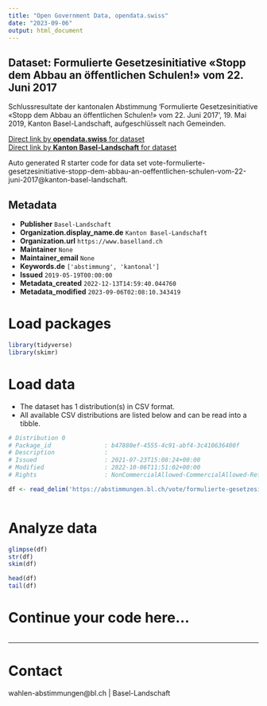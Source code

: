 ```yaml
---
title: "Open Government Data, opendata.swiss"
date: "2023-09-06"
output: html_document
---
```


## Dataset: Formulierte Gesetzesinitiative «Stopp dem Abbau an öffentlichen Schulen!» vom 22. Juni 2017

Schlussresultate der kantonalen Abstimmung 'Formulierte Gesetzesinitiative «Stopp dem Abbau an öffentlichen Schulen!» vom 22. Juni 2017', 19. Mai 2019, Kanton Basel-Landschaft, aufgeschlüsselt nach Gemeinden.

[Direct link by **opendata.swiss** for dataset](https://opendata.swiss/de/dataset/formulierte-gesetzesinitiative-stopp-dem-abbau-an-offentlichen-schulen-vom-22-juni-2017)<br>
[Direct link by **Kanton Basel-Landschaft** for dataset](https://abstimmungen.bl.ch/vote/formulierte-gesetzesinitiative-stopp-dem-abbau-an-oeffentlichen-schulen-vom-22-juni-2017/data)

Auto generated R starter code for data set vote-formulierte-gesetzesinitiative-stopp-dem-abbau-an-oeffentlichen-schulen-vom-22-juni-2017@kanton-basel-landschaft.

## Metadata

- **Publisher** `Basel-Landschaft`
- **Organization.display_name.de** `Kanton Basel-Landschaft`
- **Organization.url** `https://www.baselland.ch`
- **Maintainer** `None`
- **Maintainer_email** `None`
- **Keywords.de** `['abstimmung', 'kantonal']`
- **Issued** `2019-05-19T00:00:00`
- **Metadata_created** `2022-12-13T14:59:40.044760`
- **Metadata_modified** `2023-09-06T02:08:10.343419`


# Load packages

```r

library(tidyverse)
library(skimr)

```

# Load data

-   The dataset has 1 distribution(s) in CSV format.
-   All available CSV distributions are listed below and can be read into a tibble.

```r

# Distribution 0
# Package_id               : b47880ef-4555-4c91-abf4-3c410636400f
# Description              : 
# Issued                   : 2021-07-23T15:08:24+00:00
# Modified                 : 2022-10-06T11:51:02+00:00
# Rights                   : NonCommercialAllowed-CommercialAllowed-ReferenceRequired

df <- read_delim('https://abstimmungen.bl.ch/vote/formulierte-gesetzesinitiative-stopp-dem-abbau-an-oeffentlichen-schulen-vom-22-juni-2017/data-csv')



```

# Analyze data

```r

glimpse(df)
str(df)
skim(df)

head(df)
tail(df)

```

# Continue your code here...

```r

```

------------------------------------------------------------------------

# Contact

wahlen-abstimmungen@bl.ch | Basel-Landschaft
